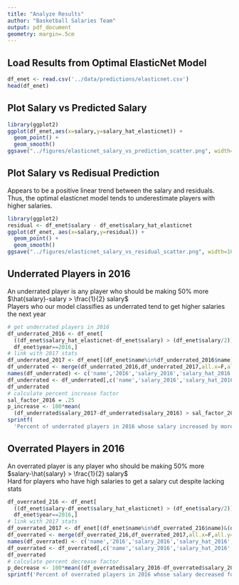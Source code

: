 ```yaml
---
title: "Analyze Results"
author: "Basketball Salaries Team"
output: pdf_document
geometry: margin=.5cm
---
```


## Load Results from Optimal ElasticNet Model
```r
df_enet <- read.csv('../data/predictions/elasticnet.csv')
head(df_enet)
```

## Plot Salary vs Predicted Salary
```r
library(ggplot2)
ggplot(df_enet,aes(x=salary,y=salary_hat_elasticnet)) + 
  geom_point() +
  geom_smooth()
ggsave("../figures/elasticnet_salary_vs_prediction_scatter.png", width=10, height=7)
```

## Plot Salary vs Redisual Prediction
Appears to be a positive linear trend between the salary and residuals. \
Thus, the optimal elasticnet model tends to underestimate players with higher salaries.  
```r
library(ggplot2)
residual <- df_enet$salary - df_enet$salary_hat_elasticnet
ggplot(df_enet, aes(x=salary,y=residual)) + 
  geom_point() + 
  geom_smooth()
ggsave("../figures/elasticnet_salary_vs_residual_scatter.png", width=10, height=7)
```

## Underrated Players in 2016
An underrated player is any player who should be making 50% more\
$\hat{salary}-salary > \frac{1}{2} salary$\
Players who our model classifies as underrated tend to get higher salaries the next year
```r
# get underrated players in 2016
df_underrated_2016 <- df_enet[
  ((df_enet$salary_hat_elasticnet-df_enet$salary) > (df_enet$salary/2)) & 
  df_enet$year==2016,]
# link with 2017 stats
df_underrated_2017 <- df_enet[(df_enet$name%in%df_underrated_2016$name)&(df_enet$year==2017),]
df_underrated <- merge(df_underrated_2016,df_underrated_2017,all.x=F,all.y=F,by='name')
names(df_underrated) <- c('name','2016','salary_2016','salary_hat_2016','2017','salary_2017','salary_hat_2017')
df_underrated <- df_underrated[,c('name','salary_2016','salary_hat_2016','salary_2017','salary_hat_2017')]
df_underrated
# calculate percent increase factor
sal_factor_2016 = .25
p_increase <- 100*mean(
  (df_underrated$salary_2017-df_underrated$salary_2016) > sal_factor_2016*df_underrated$salary_2016)
sprintf(
  'Percent of underrated players in 2016 whose salary increased by more than 25%% for 2017: %.1f%%',p_increase)
```


## Overrated Players in 2016
An overrated player is any player who should be making 50% more\
$salary-\hat{salary} > \frac{1}{2} salary$\
Hard for players who have high salaries to get a salary cut despite lacking stats
```r
df_overrated_216 <- df_enet[
  ((df_enet$salary-df_enet$salary_hat_elasticnet) > (df_enet$salary/2)) & 
  df_enet$year==2016,]
# link with 2017 stats
df_overrated_2017 <- df_enet[(df_enet$name%in%df_overrated_216$name)&(df_enet$year==2017),]
df_overrated <- merge(df_overrated_216,df_overrated_2017,all.x=F,all.y=F,by='name')
names(df_overrated) <- c('name','2016','salary_2016','salary_hat_2016','2017','salary_2017','salary_hat_2017')
df_overrated <- df_overrated[,c('name','salary_2016','salary_hat_2016','salary_2017','salary_hat_2017')]
df_overrated
# calculate percent decrease factor
p_decrease <- 100*mean((df_overrated$salary_2016-df_overrated$salary_2017) > 0)
sprintf('Percent of overrated players in 2016 whose salary decreased for 2017: %.1f%%',p_decrease)
```